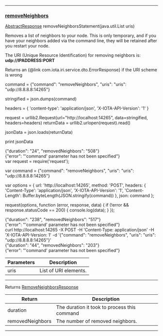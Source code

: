 
---
### [removeNeighbors](https://github.com/iotaledger/iri/blob/dev/src/main/java/com/iota/iri/service/API.java#L575)
 [AbstractResponse](/javadoc/com/iota/iri/service/dto/abstractresponse/) removeNeighborsStatement(java.util.List uris)

Removes a list of neighbors to your node. 
 This is only temporary, and if you have your neighbors added via the command line, they will be retained after you restart your node.

 The URI (Unique Resource Identification) for removing neighbors is:
 **udp://IPADDRESS:PORT**
 
 Returns an {@link com.iota.iri.service.dto.ErrorResponse} if the URI scheme is wrong

<Tabs> 

<Tab language="Python">

<Section type="request">

command = {"command": "removeNeighbors", "uris": "uris": "udp://8.8.8.8:14265"}

stringified = json.dumps(command)

headers = {
    'content-type': 'application/json',
    'X-IOTA-API-Version': '1'
}

request = urllib2.Request(url="http://localhost:14265", data=stringified, headers=headers)
returnData = urllib2.urlopen(request).read()

jsonData = json.loads(returnData)

print jsonData
</Section>

<Section type="response">
{"duration": "24", "removedNeighbors": "508"}
</Section>

<Section type="error">
{"error": "'command' parameter has not been specified"}
</Section>

<Tab language="NodeJS">

<Section type="request">
var request = require('request');

var command = {"command": "removeNeighbors", "uris": "uris": "udp://8.8.8.8:14265"}

var options = {
  url: 'http://localhost:14265',
  method: 'POST',
  headers: {
    'Content-Type': 'application/json',
		'X-IOTA-API-Version': '1',
    'Content-Length': Buffer.byteLength(JSON.stringify(command))
  },
  json: command
};

request(options, function (error, response, data) {
  if (!error && response.statusCode == 200) {
    console.log(data);
  }
});
</Section>

<Section type="response">
{"duration": "238", "removedNeighbors": "517"}
</Section>

<Section type="error">
{"error": "'command' parameter has not been specified"}
</Section>

<Tab language="cURL">

<Section type="request">
curl http://localhost:14265 
-X POST 
-H 'Content-Type: application/json' 
-H 'X-IOTA-API-Version: 1' 
-d '{"command": "removeNeighbors", "uris": "uris": "udp://8.8.8.8:14265"}'
</Section>

<Section type="response">
{"duration": "44", "removedNeighbors": "203"}
</Section>

<Section type="error">
{"error": "'command' parameter has not been specified"}
</Section>
</Tabs<



***
	
|Parameters | Description |
|--|--|
| uris | List of URI elements. |

***

Returns [RemoveNeighborsResponse](/javadoc/com/iota/iri/service/dto/removeneighborsresponse/)

|Return | Description |
|--|--|
| duration | The duration it took to process this command |
| removedNeighbors | The number of removed neighbors. |
***